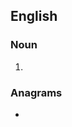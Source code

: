==English==

===Noun===
{{head|en|noun form}}

# {{plural of|en|antimicrobial}}

===Anagrams===
* {{anagrams|en|a=aabciiilmnorst|miscalibration}}